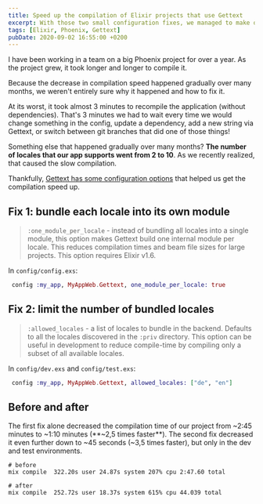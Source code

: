 ```yaml
---
title: Speed up the compilation of Elixir projects that use Gettext
excerpt: With those two small configuration fixes, we managed to make our Phoenix project compile 3 times faster.
tags: [Elixir, Phoenix, Gettext]
pubDate: 2020-09-02 16:55:00 +0200
---
```


I have been working in a team on a big Phoenix project for over a year. As the project grew, it took longer and longer to compile it.

Because the decrease in compilation speed happened gradually over many months, we weren't entirely sure why it happened and how to fix it.

At its worst, it took almost 3 minutes to recompile the application (without dependencies). That's 3 minutes we had to wait every time we would change something in the config, update a dependency, add a new string via Gettext, or switch between git branches that did one of those things!

Something else that happened gradually over many months? **The number of locales that our app supports went from 2 to 10**. As we recently realized, that caused the slow compilation.

Thankfully, [Gettext has some configuration options](https://hexdocs.pm/gettext/Gettext.html#module-backend-configuration) that helped us get the compilation speed up.

## Fix 1: bundle each locale into its own module

> `:one_module_per_locale` - instead of bundling all locales into a single module, this option makes Gettext build one internal module per locale. This reduces compilation times and beam file sizes for large projects. This option requires Elixir v1.6.

In `config/config.exs`:

```elixir
 config :my_app, MyAppWeb.Gettext, one_module_per_locale: true
```

## Fix 2: limit the number of bundled locales

> `:allowed_locales` - a list of locales to bundle in the backend. Defaults to all the locales discovered in the `:priv` directory. This option can be useful in development to reduce compile-time by compiling only a subset of all available locales.

In `config/dev.exs` and `config/test.exs`:

```elixir
 config :my_app, MyAppWeb.Gettext, allowed_locales: ["de", "en"]
```

## Before and after

The first fix alone decreased the compilation time of our project from ~2:45 minutes to ~1:10 minutes (**~2,5 times faster**). The second fix decreased it even further down to ~45 seconds (~3,5 times faster), but only in the dev and test environments.

```
# before
mix compile  322.20s user 24.87s system 207% cpu 2:47.60 total

# after
mix compile  252.72s user 18.37s system 615% cpu 44.039 total
```
